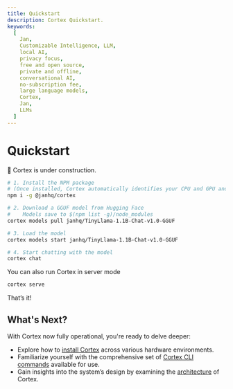 ```yaml
---
title: Quickstart
description: Cortex Quickstart.
keywords:
  [
    Jan,
    Customizable Intelligence, LLM,
    local AI,
    privacy focus,
    free and open source,
    private and offline,
    conversational AI,
    no-subscription fee,
    large language models,
    Cortex,
    Jan,
    LLMs
  ]
---
```



# Quickstart

<Callout type="warning">
🚧 Cortex is under construction.
</Callout>

```bash
# 1. Install the NPM package
# (Once installed, Cortex automatically identifies your CPU and GPU and installs the necessary dependencies)
npm i -g @janhq/cortex

# 2. Download a GGUF model from Hugging Face
#    Models save to $(npm list -g)/node_modules
cortex models pull janhq/TinyLlama-1.1B-Chat-v1.0-GGUF

# 3. Load the model
cortex models start janhq/TinyLlama-1.1B-Chat-v1.0-GGUF

# 4. Start chatting with the model
cortex chat 
```

You can also run Cortex in server mode
```bash
cortex serve
```

That’s it! 

## What's Next?
With Cortex now fully operational, you're ready to delve deeper:
- Explore how to [install Cortex](/cortex/installation) across various hardware environments.
- Familiarize yourself with the comprehensive set of [Cortex CLI commands](/cortex/cli) available for use.
- Gain insights into the system’s design by examining the [architecture](/cortex/architecture) of Cortex.
